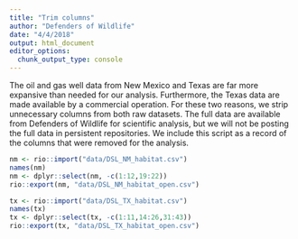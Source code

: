 ```yaml
---
title: "Trim columns"
author: "Defenders of Wildlife"
date: "4/4/2018"
output: html_document
editor_options:
  chunk_output_type: console
---
```


The oil and gas well data from New Mexico and Texas are far more expansive than needed for our analysis. Furthermore, the Texas data are made available by a commercial operation. For these two reasons, we strip unnecessary columns from both raw datasets. The full data are available from Defenders of Wildlife for scientific analysis, but we will not be posting the full data in persistent repositories. We include this script as a record of the columns that were removed for the analysis.

```r
nm <- rio::import("data/DSL_NM_habitat.csv")
names(nm)
nm <- dplyr::select(nm, -c(1:12,19:22))
rio::export(nm, "data/DSL_NM_habitat_open.csv")

tx <- rio::import("data/DSL_TX_habitat.csv")
names(tx)
tx <- dplyr::select(tx, -c(1:11,14:26,31:43))
rio::export(tx, "data/DSL_TX_habitat_open.csv")

```
